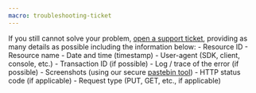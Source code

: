 ```yaml
---
macro: troubleshooting-ticket
---
```


If you still cannot solve your problem, [open a support ticket](/account/how-to/open-a-support-ticket/#writing-an-effective-subject-and-description), providing as many details as possible including the information below:
    - Resource ID
    - Resource name
    - Date and time (timestamp)
    - User-agent (SDK, client, console, etc.)
    - Transaction ID (if possible)
    - Log / trace of the error (if possible)
    - Screenshots (using our secure [pastebin tool](https://privatebin.iliad.fr/))
    - HTTP status code (if applicable)
    - Request type (PUT, GET, etc., if applicable) 

<Grid>
<DefaultCard 
  title="AI search"
  description="Use our AI assistant to find solutions."
  url="/ai-search/"
  label="Ask AI"
/>
<DefaultCard 
  title="FAQ"
  description="Get general information on Scaleway products."
  url="/faq/"
  label="Read FAQ"
/>
</Grid>